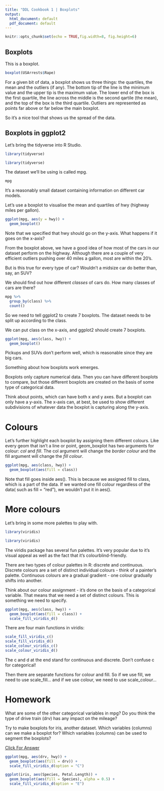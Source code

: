 ```yaml
---
title: "DDL Cookbook 1 | Boxplots"
output:
  html_document: default
  pdf_document: default
---
```


```r
knitr::opts_chunk$set(echo = TRUE,fig.width=8, fig.height=6)
```

## Boxplots

This is a boxplot.

```r
boxplot(USArrests$Rape)
```

For a given bit of data, a boxplot shows us three things: the quartiles, the mean and the outliers (if any). The bottom tip of the line is the minimum value and the upper tip is the maximum value. The lower end of the box is the first quartile, the line across the middle is the second qartile (the mean), and the top of the box is the third quartile. Outliers are represented as points far above or far below the main boxplot. 

So it's a nice tool that shows us the spread of the data.


## Boxplots in ggplot2 

Let's bring the tidyverse into R Studio.

```r
library(tidyverse)
```
```r
library(tidyverse)
```

The dataset we'll be using is called mpg.

```r
mpg
```
It's a reasonably small dataset containing information on different car models. 

Let's use a boxplot to visualise the mean and quartiles of hwy (highway miles per gallon).
```r
ggplot(mpg, aes(y = hwy)) + 
  geom_boxplot()
```

Note that we specified that hwy should go on the y-axis. 
What happens if it goes on the x-axis?

From the boxplot above, we have a good idea of how most of the cars in our 
dataset perform on the highway. Although there are a couple of very efficient outliers 
pushing over 40 miles a gallon, most are within the 20's. 

But is this true for every type of car? Wouldn't a midsize car do better than, say,
an SUV?

We should find out how different <i>classes</i> of cars do. 
How many classes of cars are there?

```r
mpg %>% 
  group_by(class) %>% 
  count()
```

So we need to tell ggplot2 to create 7 boxplots. The dataset needs to be split up
according to the class.

We can put class on the x-axis, and ggplot2 should create 7 boxplots.

```r
ggplot(mpg, aes(class, hwy)) + 
  geom_boxplot()
```

Pickups and SUVs don't perform well, which is reasonable since they are big cars.

Something about how boxplots work emerges. 

Boxplots only capture numerical data. Then you can have different boxplots to compare, 
but those different boxplots are created on the basis of some type of categorical data.

Think about points, which can have both x and y axes. But a boxplot can only have
a y-axis. The x-axis can, at best, be used to show different subdivisions of whatever
data the boxplot is capturing along the y-axis.

# Colours

Let's further highlight each boxplot by assigning them different colours.
Like every geom that isn't a line or point, geom_boxplot has two arguments for colour: <i>col</i> and <i>fill</i>. The col argument will change the <i>border colour</i> and
the fill argument will change the <i>fill colour</i>.

```r
ggplot(mpg, aes(class, hwy)) + 
  geom_boxplot(aes(fill = class))
```

Note that fill goes inside aes(). This is because we assigned fill to class, which
is a part of the data. If we wanted one fill colour regardless of the data( such as fill = "red"), we wouldn't put it in aes().

# More colours
Let's bring in some more palettes to play with.

```r
library(viridis)
```
```r
library(viridis)
```

The viridis package has several fun palettes. It's very popular due to it's visual
appeal as well as the fact that it's colourblind-friendly.

There are two types of colour palettes in R: discrete and continuous.
Discrete colours are a set of distinct individual colours - think of a painter's
palette.
Continuous colours are a gradual gradient - one colour gradually shifts into another.

Think about our colour assignment - it's done on the basis of a categorical variable.
That means that we need a set of distinct colours. This is something we need to specify.

```r
ggplot(mpg, aes(class, hwy)) + 
  geom_boxplot(aes(fill = class)) + 
  scale_fill_viridis_d()

```

There are four main functions in viridis:

```r
scale_fill_viridis_c()
scale_fill_viridis_d()
scale_colour_viridis_c()
scale_colour_viridis_d()
```
The c and d at the end stand for continuous and discrete. Don't confuse c for
categorical! 

Then there are separate functions for colour and fill. So if we use fill, we need
to use scale_fill... and if we use colour, we need to use scale_colour...



# Homework

What are some of the other categorical variables in mpg?
Do you think the type of drive train (drv) has any impact on the mileage?

Try to make boxplots for iris, another dataset.
Which variables (columns) can we make a boxplot for?
Which variables (columns) can be used to segment the boxplots?

<p>
  <a class="btn btn-primary" data-toggle="collapse" href="#collapseExample1" role="button" aria-expanded="false" aria-controls="collapseExample1">
    Click For Answer
  </a>
</p>
<div class="collapse" id="collapseExample1">
  <div class="card card-body">

```r
ggplot(mpg, aes(drv, hwy)) + 
  geom_boxplot(aes(fill = drv)) + 
  scale_fill_viridis_d(option = "C")

```
```r
ggplot(iris, aes(Species, Petal.Length)) + 
  geom_boxplot(aes(fill = Species), alpha = 0.5) + 
  scale_fill_viridis_d(option = "E")

```

  </div>
</div>




&nbsp;
&nbsp;
&nbsp;
&nbsp;
&nbsp;
&nbsp;
&nbsp;
&nbsp;
&nbsp;
&nbsp;
&nbsp;
&nbsp;






